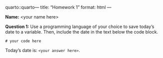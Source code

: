 quarto::quarto---
title: "Homework 1"
format: html
---

__Name:__ \<your name here\>


__Question 1:__ Use a programming language of your choice to save today's date to a variable.
Then, include the date in the text below the code block.

```
# your code here
```

Today's date is: `<your answer here>`.